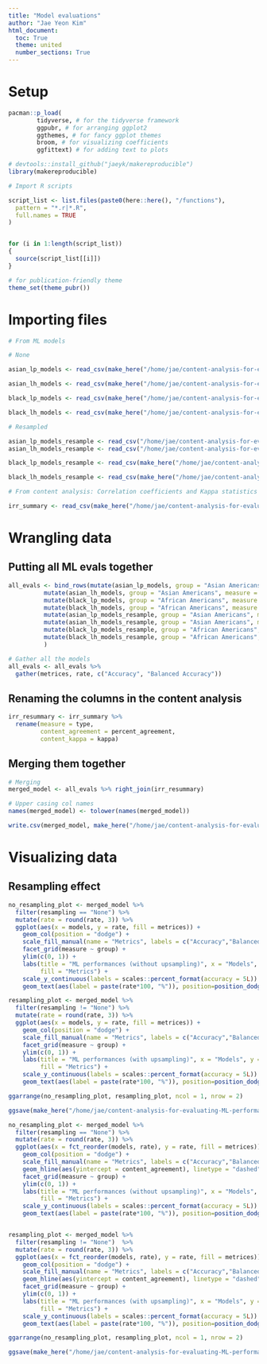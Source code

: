 ```yaml
---
title: "Model evaluations"
author: "Jae Yeon Kim"
html_document:
  toc: True
  theme: united
  number_sections: True
---
```


# Setup

```r

pacman::p_load(
        tidyverse, # for the tidyverse framework
        ggpubr, # for arranging ggplot2
        ggthemes, # for fancy ggplot themes
        broom, # for visualizing coefficients
        ggfittext) # for adding text to plots

# devtools::install_github("jaeyk/makereproducible")
library(makereproducible)

# Import R scripts

script_list <- list.files(paste0(here::here(), "/functions"),
  pattern = "*.r|*.R",
  full.names = TRUE
)


for (i in 1:length(script_list))
{
  source(script_list[[i]])
}

# for publication-friendly theme
theme_set(theme_pubr())
```

# Importing files

```r

# From ML models

# None

asian_lp_models <- read_csv(make_here("/home/jae/content-analysis-for-evaluating-ML-performances/processed_data/asian_lp_models.csv"))[,-1]

asian_lh_models <- read_csv(make_here("/home/jae/content-analysis-for-evaluating-ML-performances/processed_data/asian_lh_models.csv"))[,-1]

black_lp_models <- read_csv(make_here("/home/jae/content-analysis-for-evaluating-ML-performances/processed_data/black_lp_models.csv"))[,-1]

black_lh_models <- read_csv(make_here("/home/jae/content-analysis-for-evaluating-ML-performances/processed_data/black_lh_models.csv"))[,-1]

# Resampled

asian_lp_models_resample <- read_csv("/home/jae/content-analysis-for-evaluating-ML-performances/processed_data/asian_lp_models_resample.csv")[,-1]
asian_lh_models_resample <- read_csv("/home/jae/content-analysis-for-evaluating-ML-performances/processed_data/asian_lh_models_resample.csv")[,-1]

black_lp_models_resample <- read_csv(make_here("/home/jae/content-analysis-for-evaluating-ML-performances/processed_data/black_lp_models_resample.csv"))[,-1]

black_lh_models_resample <- read_csv(make_here("/home/jae/content-analysis-for-evaluating-ML-performances/processed_data/black_lh_models_resample.csv"))[,-1]

# From content analysis: Correlation coefficients and Kappa statistics

irr_summary <- read_csv(make_here("/home/jae/content-analysis-for-evaluating-ML-performances/processed_data/irr_summary.csv"))[,-1]

```

# Wrangling data

## Putting all ML evals together

```r

all_evals <- bind_rows(mutate(asian_lp_models, group = "Asian Americans", measure = "Collective gain", resampling = "None"),
          mutate(asian_lh_models, group = "Asian Americans", measure = "Collective loss", resampling = "None"),
          mutate(black_lp_models, group = "African Americans", measure = "Collective gain", resampling = "None"),
          mutate(black_lh_models, group = "African Americans", measure = "Collective loss", resampling = "None"),
          mutate(asian_lp_models_resample, group = "Asian Americans", measure = "Collective gain", resampling = "Upsampling"),
          mutate(asian_lh_models_resample, group = "Asian Americans", measure = "Collective loss", resampling = "Upsampling"),
          mutate(black_lp_models_resample, group = "African Americans", measure = "Collective gain", resampling = "Upsampling"),
          mutate(black_lh_models_resample, group = "African Americans", measure = "Collective loss", resampling = "Upsampling")
          )

# Gather all the models
all_evals <- all_evals %>%
  gather(metrices, rate, c("Accuracy", "Balanced Accuracy"))

```

## Renaming the columns in the content analysis

```r

irr_resummary <- irr_summary %>%
  rename(measure = type,
         content_agreement = percent_agreement,
         content_kappa = kappa)

```

## Merging them together

```r

# Merging
merged_model <- all_evals %>% right_join(irr_resummary)

# Upper casing col names
names(merged_model) <- tolower(names(merged_model))

write.csv(merged_model, make_here("/home/jae/content-analysis-for-evaluating-ML-performances/processed_data/merged_model100.csv"))
```

# Visualizing data

## Resampling effect

```r

no_resampling_plot <- merged_model %>%
  filter(resampling == "None") %>%
  mutate(rate = round(rate, 3)) %>%
  ggplot(aes(x = models, y = rate, fill = metrices)) +
    geom_col(position = "dodge") +
    scale_fill_manual(name = "Metrics", labels = c("Accuracy","Balanced accuracy"), values=c("red","blue")) +
    facet_grid(measure ~ group) +
    ylim(c(0, 1)) +
    labs(title = "ML performances (without upsampling)", x = "Models", y = "Rate",
         fill = "Metrics") +
    scale_y_continuous(labels = scales::percent_format(accuracy = 5L)) +
    geom_text(aes(label = paste(rate*100, "%")), position=position_dodge(width=0.9), vjust=-0.25)

resampling_plot <- merged_model %>%
  filter(resampling != "None") %>%
  mutate(rate = round(rate, 3)) %>%
  ggplot(aes(x = models, y = rate, fill = metrices)) +
    geom_col(position = "dodge") +
    scale_fill_manual(name = "Metrics", labels = c("Accuracy","Balanced accuracy"), values=c("red","blue")) +
    facet_grid(measure ~ group) +
    ylim(c(0, 1)) +
    labs(title = "ML performances (with upsampling)", x = "Models", y = "Rate",
         fill = "Metrics") +
    scale_y_continuous(labels = scales::percent_format(accuracy = 5L)) +
    geom_text(aes(label = paste(rate*100, "%")), position=position_dodge(width=0.9), vjust=-0.25)

ggarrange(no_resampling_plot, resampling_plot, ncol = 1, nrow = 2)

ggsave(make_here("/home/jae/content-analysis-for-evaluating-ML-performances/outputs/ml_performances.png"), height = 17, width = 10)

```

```r

no_resampling_plot <- merged_model %>%
  filter(resampling == "None") %>%
  mutate(rate = round(rate, 3)) %>%
  ggplot(aes(x = fct_reorder(models, rate), y = rate, fill = metrices)) +
    geom_col(position = "dodge") +
    scale_fill_manual(name = "Metrics", labels = c("Accuracy","Balanced accuracy"), values=c("red","blue")) +
    geom_hline(aes(yintercept = content_agreement), linetype = "dashed") +
    facet_grid(measure ~ group) +
    ylim(c(0, 1)) +
    labs(title = "ML performances (without upsampling)", x = "Models", y = "Rate",
         fill = "Metrics") +
    scale_y_continuous(labels = scales::percent_format(accuracy = 5L)) +
    geom_text(aes(label = paste(rate*100, "%")), position=position_dodge(width=0.9), vjust=-0.25)


resampling_plot <- merged_model %>%
  filter(resampling != "None")  %>%
  mutate(rate = round(rate, 3)) %>%
  ggplot(aes(x = fct_reorder(models, rate), y = rate, fill = metrices)) +
    geom_col(position = "dodge") +
    scale_fill_manual(name = "Metrics", labels = c("Accuracy","Balanced accuracy"), values=c("red","blue")) +
    geom_hline(aes(yintercept = content_agreement), linetype = "dashed") +
    facet_grid(measure ~ group) +
    ylim(c(0, 1)) +
    labs(title = "ML performances (with upsampling)", x = "Models", y = "Rate",
         fill = "Metrics") +
    scale_y_continuous(labels = scales::percent_format(accuracy = 5L)) +
    geom_text(aes(label = paste(rate*100, "%")), position=position_dodge(width=0.9), vjust=-0.25)

ggarrange(no_resampling_plot, resampling_plot, ncol = 1, nrow = 2)

ggsave(make_here("/home/jae/content-analysis-for-evaluating-ML-performances/outputs/ml_content.png"), height = 17, width = 10)
```
